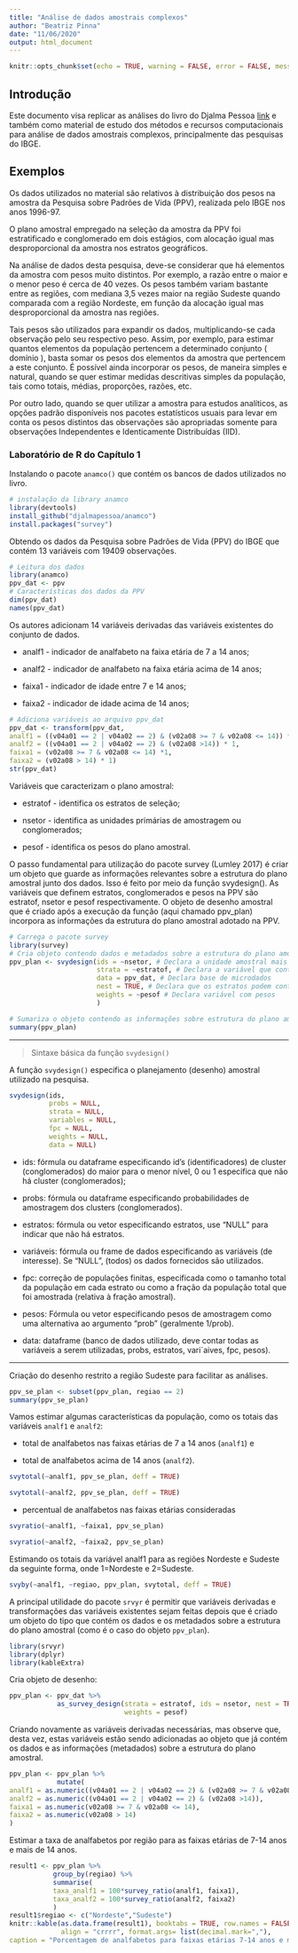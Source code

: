 ```yaml
---
title: "Análise de dados amostrais complexos"
author: "Beatriz Pinna"
date: "11/06/2020"
output: html_document
---
```


```r
knitr::opts_chunk$set(echo = TRUE, warning = FALSE, error = FALSE, message = FALSE)
```

## Introdução

Este documento visa replicar as análises do livro do Djalma Pessoa [link](https://djalmapessoa.github.io/adac/introduc.html#tab:numset) e também como material de estudo dos métodos e recursos computacionais para análise de dados amostrais complexos, principalmente das pesquisas do IBGE.



## Exemplos

Os dados utilizados no material são relativos à distribuição dos pesos na amostra da Pesquisa sobre Padrões de Vida (PPV), realizada pelo IBGE nos anos 1996-97.


O plano amostral empregado na seleção da amostra da PPV foi estratificado e conglomerado em dois estágios, com alocação igual mas desproporcional da amostra nos estratos geográficos.


Na análise de dados desta pesquisa, deve-se considerar que há elementos da amostra com pesos muito distintos. Por exemplo, a razão entre o maior e o menor peso é cerca de 40 vezes. Os pesos também variam bastante entre as regiões, com mediana 3,5 vezes maior na região Sudeste quando comparada com a região Nordeste, em função da alocação igual mas desproporcional da amostra nas regiões.

Tais pesos são utilizados para expandir os dados, multiplicando-se cada observação pelo seu respectivo peso. Assim, por exemplo, para estimar quantos elementos da população pertencem a determinado conjunto ( domínio ), basta somar os pesos dos elementos da amostra que pertencem a este conjunto. É possível ainda incorporar os pesos, de maneira simples e natural, quando se quer estimar medidas descritivas simples da população, tais como totais, médias, proporções, razões, etc.

Por outro lado, quando se quer utilizar a amostra para estudos analíticos, as opções padrão disponíveis nos pacotes estatísticos usuais para levar em conta os pesos distintos das observações são apropriadas somente para observações Independentes e Identicamente Distribuídas (IID). 

### Laboratório de R do Capítulo 1

Instalando o pacote `anamco()` que contém os bancos de dados utilizados no livro.

```r
# instalação da library anamco
library(devtools)
install_github("djalmapessoa/anamco")
install.packages("survey")
```


Obtendo os dados da Pesquisa sobre Padrões de Vida (PPV) do IBGE que contém 13 variáveis com 19409 observações.
```r
# Leitura dos dados
library(anamco)
ppv_dat <- ppv
# Características dos dados da PPV
dim(ppv_dat)
names(ppv_dat)
```

Os autores adicionam 14 variáveis derivadas das variáveis existentes do conjunto de dados.

* analf1 - indicador de analfabeto na faixa etária de 7 a 14 anos;

* analf2 - indicador de analfabeto na faixa etária acima de 14 anos;

* faixa1 - indicador de idade entre 7 e 14 anos;

* faixa2 - indicador de idade acima de 14 anos;
```r
# Adiciona variáveis ao arquivo ppv_dat
ppv_dat <- transform(ppv_dat, 
analf1 = ((v04a01 == 2 | v04a02 == 2) & (v02a08 >= 7 & v02a08 <= 14)) * 1, 
analf2 = ((v04a01 == 2 | v04a02 == 2) & (v02a08 >14)) * 1, 
faixa1 = (v02a08 >= 7 & v02a08 <= 14) *1, 
faixa2 = (v02a08 > 14) * 1)
str(ppv_dat)
```

Variáveis que caracterizam o plano amostral:

* estratof - identifica os estratos de seleção;

* nsetor - identifica as unidades primárias de amostragem ou conglomerados;

* pesof - identifica os pesos do plano amostral.



O passo fundamental para utilização do pacote survey (Lumley 2017) é criar um objeto que guarde as informações relevantes sobre a estrutura do plano amostral junto dos dados. Isso é feito por meio da função svydesign(). As variáveis que definem estratos, conglomerados e pesos na PPV são estratof, nsetor e pesof respectivamente. O objeto de desenho amostral que é criado após a execução da função (aqui chamado ppv_plan) incorpora as informações da estrutura do plano amostral adotado na PPV.


```r
# Carrega o pacote survey
library(survey)
# Cria objeto contendo dados e metadados sobre a estrutura do plano amostral
ppv_plan <- svydesign(ids = ~nsetor, # Declara a unidade amostral mais granular
                      strata = ~estratof, # Declara a variável que contém os estratos
                      data = ppv_dat, # Declara base de microdados
                      nest = TRUE, # Declara que os estratos podem conter identificações identicas para UPA's distintas
                      weights = ~pesof # Declara variável com pesos
                      )
```



```r
# Sumariza o objeto contendo as informações sobre estrutura do plano amostral
summary(ppv_plan)
```

__________________________________________________________________

> Sintaxe básica da função `svydesign()`

A função `svydesign()` especifica o planejamento (desenho) amostral utilizado na pesquisa.

```r
svydesign(ids, 
          probs = NULL, 
          strata = NULL, 
          variables = NULL,
          fpc = NULL, 
          weights = NULL, 
          data = NULL)
```

* ids: fórmula ou dataframe especificando id’s (identificadores) de cluster (conglomerados) do maior para o menor nível, 0 ou 1 especifica que não há cluster (conglomerados);

* probs: fórmula ou dataframe especificando probabilidades de amostragem dos clusters (conglomerados).

* estratos: fórmula ou vetor especificando estratos, use “NULL” para
indicar que não há estratos.

* variáveis: fórmula ou frame de dados especificando as variáveis (de
interesse). Se “NULL”, (todos) os dados fornecidos são utilizados.

* fpc: correção de populações finitas, especificada como o tamanho total da população em cada estrato ou como a fração da população total que foi amostrada (relativa à fração amostral).

* pesos: Fórmula ou vetor especificando pesos de amostragem como uma alternativa ao argumento “prob” (geralmente 1/prob).

* data: dataframe (banco de dados utilizado, deve contar todas as
variáveis a serem utilizadas, probs, estratos, vari´aives, fpc, pesos).

__________________________________________________________________

Criação do desenho restrito a região Sudeste para facilitar as análises.

```r
ppv_se_plan <- subset(ppv_plan, regiao == 2)
summary(ppv_se_plan)
```

Vamos estimar algumas características da população, como os totais das variáveis `analf1` e `analf2`:

* total de analfabetos nas faixas etárias de 7 a 14 anos (`analf1`) e

* total de analfabetos acima de 14 anos (`analf2`).

```r
svytotal(~analf1, ppv_se_plan, deff = TRUE)

```

```r
svytotal(~analf2, ppv_se_plan, deff = TRUE)
```

* percentual de analfabetos nas faixas etárias consideradas

```r
svyratio(~analf1, ~faixa1, ppv_se_plan)
```

```r
svyratio(~analf2, ~faixa2, ppv_se_plan)
```

Estimando os totais da variável analf1 para as regiões Nordeste e Sudeste da seguinte forma, onde 1=Nordeste e 2=Sudeste.

```r
svyby(~analf1, ~regiao, ppv_plan, svytotal, deff = TRUE)
```


A principal utilidade do pacote `srvyr` é permitir que variáveis derivadas e transformações das variáveis existentes sejam feitas depois que é criado um objeto do tipo que contém os dados e os metadados sobre a estrutura do plano amostral (como é o caso do objeto `ppv_plan`).


```r
library(srvyr)
library(dplyr)
library(kableExtra)
```

Cria objeto de desenho:
```r
ppv_plan <- ppv_dat %>% 
            as_survey_design(strata = estratof, ids = nsetor, nest = TRUE, 
                             weights = pesof)
```

Criando novamente as variáveis derivadas necessárias, mas observe que, desta vez, estas variáveis estão sendo adicionadas ao objeto que já contém os dados e as informações (metadados) sobre a estrutura do plano amostral.
```r
ppv_plan <- ppv_plan %>% 
            mutate(
analf1 = as.numeric((v04a01 == 2 | v04a02 == 2) & (v02a08 >= 7 & v02a08 <= 14)), 
analf2 = as.numeric((v04a01 == 2 | v04a02 == 2) & (v02a08 >14)), 
faixa1 = as.numeric(v02a08 >= 7 & v02a08 <= 14), 
faixa2 = as.numeric(v02a08 > 14)   
)
```

Estimar a taxa de analfabetos por região para as faixas etárias de 7-14 anos e mais de 14 anos.

```r
result1 <- ppv_plan %>%  
           group_by(regiao) %>% 
           summarise(
           taxa_analf1 = 100*survey_ratio(analf1, faixa1),
           taxa_analf2 = 100*survey_ratio(analf2, faixa2)  
           )
result1$regiao <- c("Nordeste","Sudeste")
knitr::kable(as.data.frame(result1), booktabs = TRUE, row.names = FALSE, digits = 1,
             align = "crrrr", format.args= list(decimal.mark=","),
caption = "Porcentagem de analfabetos para faixas etárias 7-14 anos e mais de 14 anos")
```



